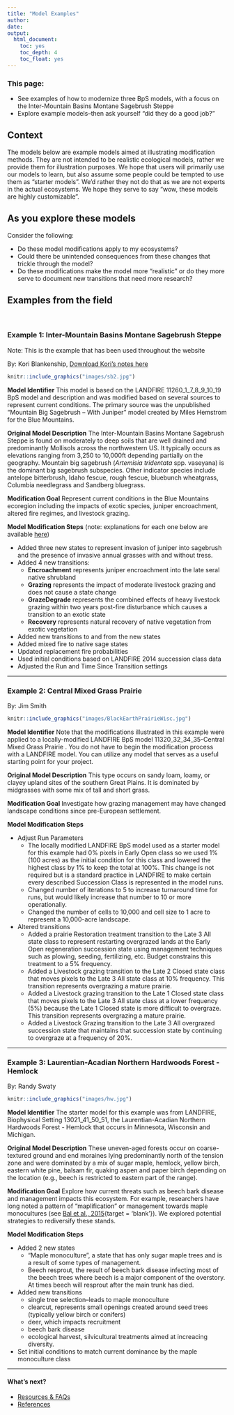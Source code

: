 ```yaml
---
title: "Model Examples"
author: 
date: 
output:
  html_document:
    toc: yes
    toc_depth: 4
    toc_float: yes
---
```


### This page:
+ See examples of how to modernize three BpS models, with a focus on the Inter-Mountain Basins Montane Sagebrush Steppe
+ Explore example models--then ask yourself "did they do a good job?"

## Context
The models below are example models aimed at illustrating modification methods. They are not intended to be realistic ecological models, rather we provide them for illustration purposes. We hope that users will primarily use our models to learn, but also assume some people could be tempted to use them as “starter models”. We’d rather they not do that as we are not experts in the actual ecosystems. We hope they serve to say "wow, these models are highly customizable".

## As you explore these models

Consider the following:

* Do these model modifications apply to my ecosystems?
* Could there be unintended consequences from these changes that trickle through the model?
* Do these modifications make the model more "realistic" or do they more serve to document new transitions that need more research?

## Examples from the field

<br>

### Example 1: Inter-Mountain Basins Montane Sagebrush Steppe 
Note: This is the example that has been used throughout the website

By: Kori Blankenship, [Download Kori's notes here](https://tnc.box.com/s/ah8wy1p79ords5rl1esf74k0raxh6ivx){target='blank'}

```{=html}
<style type="text/css">
  .figure {
    float: right;
    width: 65%;
    padding: 10px;
    text-align: center;
  }
</style>
```

```r
knitr::include_graphics("images/sb2.jpg")

```


**Model Identifier**
This model is based on the LANDFIRE 11260_1_7_8_9_10_19 BpS model and description and was modified based on several sources to represent current conditions. The primary source was the unpublished “Mountain Big Sagebrush – With Juniper” model created by Miles Hemstrom for the Blue Mountains. 

**Original Model Description**
The Inter-Mountain Basins Montane Sagebrush Steppe is found on moderately to deep soils that are well drained and predominantly Mollisols across the northwestern US. It typically occurs as elevations ranging from 3,250 to 10,000ft depending partially on the geography.
Mountain big sagebrush (_Artemisia tridentata_ spp. vaseyana) is the dominant big sagebrush subspecies. Other indicator species include antelope bitterbrush, Idaho fescue, rough fescue, bluebunch wheatgrass, Columbia needlegrass and Sandberg bluegrass.

**Modification Goal**
Represent current conditions in the Blue Mountains ecoregion including the impacts of exotic species, juniper encroachment, altered fire regimes, and livestock grazing. 

**Model Modification Steps**
(note: explanations for each one below are available [here](https://tnc.box.com/s/ah8wy1p79ords5rl1esf74k0raxh6ivx){target='blank'})

* Added three new states to represent invasion of juniper into sagebrush and the presence of invasive annual grasses with and without tress. 
* Added 4 new transitions:
    *	**Encroachment** represents juniper encroachment into the late seral native shrubland
    *	**Grazing** represents the impact of moderate livestock grazing and does not cause a state change
    *	**GrazeDegrade** represents the combined effects of heavy livestock grazing within two years post-fire disturbance which causes a transition to an exotic state
    *	**Recovery** represents natural recovery of native vegetation from exotic vegetation
* Added new transitions to and from the new states
* Added mixed fire to native sage states
* Updated replacement fire probabilities
* Used initial conditions based on LANDFIRE 2014 succession class data
* Adjusted the Run and Time Since Transition settings

***

### Example 2: Central Mixed Grass Prairie

By: Jim Smith
```{=html}
<style type="text/css">
  .figure {
    float: right;
    width: 65%;
    padding: 10px;
    text-align: center;
  }
</style>
```

```r
knitr::include_graphics("images/BlackEarthPrairieWisc.jpg")

```



**Model Identifier**
Note that the modifications illustrated in this example were applied to a locally-modified LANDFIRE BpS model 11320_32_34_35-Central Mixed Grass Prairie . You do not have to begin the modification process with a LANDFIRE model. You can utilize any model that serves as a useful starting point for your project.

**Original Model Description**
This type occurs on sandy loam, loamy, or clayey upland sites of the southern Great Plains. It is dominated by midgrasses with some mix of tall and short grass.  

**Modification Goal**
Investigate how grazing management may have changed landscape conditions since pre-European settlement. 

**Model Modification Steps**

* Adjust Run Parameters  
    * The locally modified LANDFIRE BpS model used as a starter model for this example had 0% pixels in Early Open class so we used 1% (100 acres) as the initial condition for this class and lowered the highest class by 1% to keep the total at 100%. This change is not required but is a standard practice in LANDFIRE to make certain every described Succession Class is represented in the model runs.
    * Changed number of iterations to 5 to increase turnaround time for runs, but would likely increase that number to 10 or more operationally.
    * Changed the number of cells to 10,000 and cell size to 1 acre to represent a 10,000-acre landscape. 
* Altered transitions
    * Added a prairie Restoration treatment transition to the Late 3 All state class to represent restarting overgrazed lands at the Early Open regeneration succession state using management techniques such as plowing, seeding, fertilizing, etc. Budget constrains this treatment to a 5% frequency.
    * Added a Livestock grazing transition to the Late 2 Closed state class that moves pixels to the Late 3 All state class at 10% frequency. This transition represents overgrazing a mature prairie. 
    * Added a Livestock grazing transition to the Late 1 Closed state class that moves pixels to the Late 3 All state class at a lower frequency (5%) because the Late 1 Closed state is more difficult to overgraze. This transition represents overgrazing a mature prairie. 
    * Added a Livestock Grazing transition to the Late 3 All overgrazed succession state that maintains that succession state by continuing to overgraze at a frequency of 20%. 

***

### Example 3: Laurentian-Acadian Northern Hardwoods Forest - Hemlock 

By: Randy Swaty
```{=html}
<style type="text/css">
  .figure {
    float: right;
    width: 65%;
    padding: 10px;
    text-align: center;
  }
</style>
```

```r
knitr::include_graphics("images/hw.jpg")

```

**Model Identifier**
The starter model for this example was from LANDFIRE, Biophysical Setting 13021_41_50_51, the Laurentian-Acadian Northern Hardwoods Forest - Hemlock that occurs in Minnesota, Wisconsin and Michigan.  

**Original Model Description**
These uneven-aged forests occur on coarse-textured ground and end moraines lying predominantly north of the tension zone and were dominated by a mix of sugar maple, hemlock, yellow birch, eastern white pine, balsam fir, quaking aspen and paper birch depending on the location (e.g., beech is restricted to eastern part of the range).  

**Modification Goal**
Explore how current threats such as beech bark disease and management impacts this ecosystem.  For example, researchers have long noted a pattern of "maplification" or management towards maple monocultures (see [Bal et al., 2015](https://academic.oup.com/forestry/article/88/1/64/2756083){target = 'blank'}).  We explored potential strategies to rediversify these stands.  

**Model Modification Steps**

* Added 2 new states
    * "Maple monoculture", a state that has only sugar maple trees and is a result of some types of management.
    * Beech  resprout, the result of beech bark disease infecting most of the beech trees where beech is a major component of the overstory.  At times beech will resprout after the main trunk has died.
* Added new transitions
    * single tree selection–leads to maple monoculture
    * clearcut, represents small openings created around seed trees (typically yellow birch or conifers)
    * deer, which impacts recruitment
    * beech bark disease
    * ecological harvest, silvicultural treatments aimed at increacing diversity. 
* Set initial conditions to match current dominance by the maple monoculture class

***
#### What's next?
+ [Resources & FAQs](./contactsResources.html){target='blank'}
+ [References](./References.html){target='blank'}

